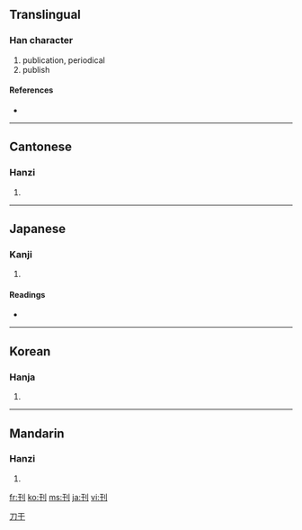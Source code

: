 {{also|栞}}
==Translingual==

===Han character===
{{Han char|rn=18|rad=刀|as=03|sn=5|four=1240<sub>0</sub>|canj=一十中弓 (MJLN)}}

# publication, periodical
# publish

====References====
* {{Han ref|kx=0136.160|dkj=01865|dj=0307.120|hdz=10323.140|uh=520A|ud=21002|bh=A55A|bd=42330}}

----

==Cantonese==

===Hanzi===
{{yue-hanzi|jyut=|y=hon1, hon2}}

# {{defn|Cantonese}}

----

==Japanese==

===Kanji===
{{ja-kanji|grade=5|rs=刀03}}

# {{defn|Japanese}}

====Readings====
* {{ja-readings|on=[[かん]] (kan)|kun=[[けずる]] (kezuru), [[きざむ]] (kizamu)}}

----

==Korean==

===Hanja===
{{ko-hanja|hangeul=간|rv=gan|mr=kan}}

# {{defn|Korean}}

[[Category:CJKV simplified characters which already existed as traditional characters|刀干]]

----

==Mandarin==

===Hanzi===
{{cmn-hanzi|pin=[[kān]] ([[kan1]])|wg=k'an<sup>1</sup>}}

# {{defn|Mandarin}}

[[fr:刊]]
[[ko:刊]]
[[ms:刊]]
[[ja:刊]]
[[vi:刊]]